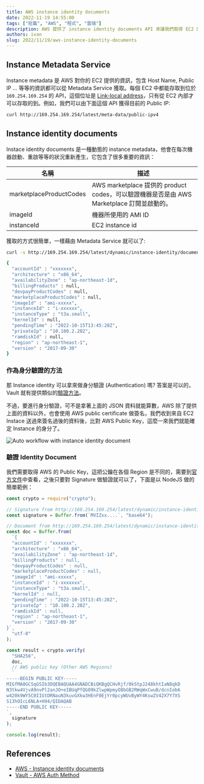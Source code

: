 ```yaml
---
title: AWS instance identity documents
date: 2022-11-19 14:55:00
tags: ["短篇", "AWS", "程式", "雲端"]
description: AWS 提供了 instance identity documents API 來讓我們取得 EC2 的基本資訊，這篇文章會說明如何取得和驗證他們，並作為一種身分驗證的方法。
authors: ivan
slug: 2022/11/19/aws-instance-identity-documents
---
```


## Instance Metadata Service

Instance metadata 是 AWS 對你的 EC2 提供的資訊，包含 Host Name, Public IP ... 等等的資訊都可以從 Metadata Service 獲取。每個 EC2 中都能存取到位於 `169.254.169.254` 的 API，這個位址是 [Link-local address](https://www.wikiwand.com/en/Link-local_address)，只有從 EC2 內部才可以存取的到。例如，我們可以由下面這個 API 獲得目前的 Public IP:

```bash
curl http://169.254.169.254/latest/meta-data/public-ipv4
```

## Instance identity documents

Instace identity documents 是一種動態的 instance metadata，他會在每次機器啟動、重啟等等的狀況重新產生，它包含了很多重要的資訊：

| 名稱                    | 描述                                                                                      |
| ----------------------- | ----------------------------------------------------------------------------------------- |
| marketplaceProductCodes | AWS marketplace 提供的 product codes，可以驗證機器是否是由 AWS Marketplace 訂閱並啟動的。 |
| imageId                 | 機器所使用的 AMI ID                                                                       |
| instanceId              | EC2 instance id                                                                           |

獲取的方式很簡單，一樣藉由 Metadata Service 就可以了:

```bash
curl -s http://169.254.169.254/latest/dynamic/instance-identity/document

{
  "accountId" : "xxxxxxx",
  "architecture" : "x86_64",
  "availabilityZone" : "ap-northeast-1d",
  "billingProducts" : null,
  "devpayProductCodes" : null,
  "marketplaceProductCodes" : null,
  "imageId" : "ami-xxxxx",
  "instanceId" : "i-xxxxxx",
  "instanceType" : "t3a.small",
  "kernelId" : null,
  "pendingTime" : "2022-10-15T13:45:28Z",
  "privateIp" : "10.100.2.202",
  "ramdiskId" : null,
  "region" : "ap-northeast-1",
  "version" : "2017-09-30"
}
```

### 作為身分驗證的方法

那 Instance identity 可以拿來做身分驗證 (Authentication) 嗎? 答案是可以的，Vault 就有提供類似的[驗證方法](https://developer.hashicorp.com/vault/docs/auth/aws#authorization-workflow)。

不過，要進行身分驗證，可不是拿著上面的 JSON 資料就能算數，AWS 除了提供上面的資料以外，也會使用 AWS public certificate 做簽名，我們收到來自 EC2 Instace 送過來簽名過後的資料後，比對 AWS Public Key，這麼一來我們就能確定 Instance 的身分了。

![Auto workflow with instance identity document](./auth-with-instance-id.png)

### 驗證 Identity Document

我們需要取得 AWS 的 Public Key，這把公鑰在各個 Region 是不同的，需要到[官方文件](https://docs.aws.amazon.com/AWSEC2/latest/UserGuide/verify-signature.html)中查看，之後只要對 Signature 做驗證就可以了，下面是以 NodeJS 做的簡單範例：

```js
const crypto = require("crypto");

// Signature from http://169.254.169.254/latest/dynamic/instance-identity/signature
const signature = Buffer.from(`MVIZxx....`, "base64");

// Document from http://169.254.169.254/latest/dynamic/instance-identity/document
const doc = Buffer.from(
  `{
  "accountId" : "xxxxxxx",
  "architecture" : "x86_64",
  "availabilityZone" : "ap-northeast-1d",
  "billingProducts" : null,
  "devpayProductCodes" : null,
  "marketplaceProductCodes" : null,
  "imageId" : "ami-xxxxx",
  "instanceId" : "i-xxxxxxx",
  "instanceType" : "t3a.small",
  "kernelId" : null,
  "pendingTime" : "2022-10-15T13:45:28Z",
  "privateIp" : "10.100.2.202",
  "ramdiskId" : null,
  "region" : "ap-northeast-1",
  "version" : "2017-09-30"
}`,
  "utf-8"
);

const result = crypto.verify(
  "SHA256",
  doc,
  // AWS public key (Other AWS Regions)
  `
-----BEGIN PUBLIC KEY-----
MIGfMA0GCSqGSIb3DQEBAQUAA4GNADCBiQKBgQCHvRjf/0kStpJ248khtIaN8qkD
N3tkw4VjvA9nvPl2anJO+eIBUqPfQG09kZlwpWpmyO8bGB2RWqWxCwuB/dcnIob6
w420k9WY5C0IIGtDRNauN3kuvGXkw3HEnF0EjYr0pcyWUvByWY4KswZV42X7Y7XS
S13hOIcL6NLA+H94/QIDAQAB
-----END PUBLIC KEY-----
`,
  signature
);

console.log(result);
```

## References

- [AWS - Instance identity documents](https://docs.aws.amazon.com/AWSEC2/latest/UserGuide/instance-identity-documents.html)
- [Vault - AWS Auth Method](https://developer.hashicorp.com/vault/docs/auth/aws#authorization-workflow)
